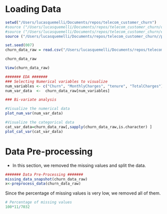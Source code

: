 # Loading Data

```r
setwd("/Users/lucasquemelli/Documents/repos/telecom_customer_churn")
#source ("/Users/lucasquemelli/Documents/repos/telecom_customer_churn/data_ingestion.R")
#source ("/Users/lucasquemelli/Documents/repos/telecom_customer_churn/exploratory_data_analysis.R")
source ("/Users/lucasquemelli/Documents/repos/telecom_customer_churn//pre_processing.R")

set.seed(007)
churn_data_raw = read.csv("/Users/lucasquemelli/Documents/repos/telecom_customer_churn/data/churn.csv")
```

```r
churn_data_raw
```

```r
View(churn_data_raw)
```

```r
####### EDA #######
### Selecting Numerical variables to visualize
num_variables <- c("Churn", "MonthlyCharges", "tenure", "TotalCharges")
num_var_data  <-  churn_data_raw[num_variables]

### Bi-variate analysis  

#Visualize the numerical data
plot_num_var(num_var_data)
```

```r
#Visualize the categorical data
cat_var_data=churn_data_raw[,sapply(churn_data_raw,is.character) ]
plot_cat_var(cat_var_data)
```

# Data Pre-processing 

-   In this section, we removed the missing values and split the data.

```r
####### Data Pre-Processing #######
missing_data_snapshot(churn_data_raw)
x<-preprocess_data(churn_data_raw)
```

Since the percentage of missing values is very low, we removed all of them.

```r
# Percentage of missing values
100*11/7032
```
